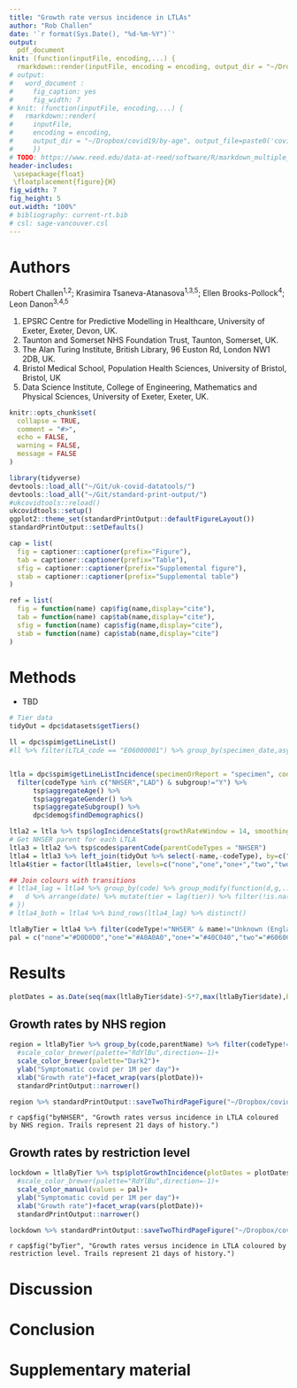 ```yaml
---
title: "Growth rate versus incidence in LTLAs"
author: "Rob Challen"
date: '`r format(Sys.Date(), "%d-%m-%Y")`'
output:
  pdf_document
knit: (function(inputFile, encoding,...) {
  rmarkdown::render(inputFile, encoding = encoding, output_dir = "~/Dropbox/covid19/lockdown2-impact/", output_file=paste0('covid-growth-by-ltla-',Sys.Date(),'.pdf') ) })
# output:
#   word_document :
#     fig_caption: yes
#     fig_width: 7
# knit: (function(inputFile, encoding,...) {
#   rmarkdown::render(
#     inputFile,
#     encoding = encoding,
#     output_dir = "~/Dropbox/covid19/by-age", output_file=paste0('covid-growth-by-age-',Sys.Date(),'.docx') ) 
#     })
# TODO: https://www.reed.edu/data-at-reed/software/R/markdown_multiple_reports.html
header-includes:
 \usepackage{float}
 \floatplacement{figure}{H}    
fig_width: 7
fig_height: 5
out.width: "100%"
# bibliography: current-rt.bib
# csl: sage-vancouver.csl
---
```


# Authors

Robert Challen^1,2^;  Krasimira Tsaneva-Atanasova^1,3,5^; Ellen Brooks-Pollock^4^; Leon Danon^3,4,5^

1) EPSRC Centre for Predictive Modelling in Healthcare, University of Exeter, Exeter, Devon, UK.
2) Taunton and Somerset NHS Foundation Trust, Taunton, Somerset, UK.
3) The Alan Turing Institute, British Library, 96 Euston Rd, London NW1 2DB, UK.
4) Bristol Medical School, Population Health Sciences, University of Bristol, Bristol, UK
5) Data Science Institute, College of Engineering, Mathematics and Physical Sciences, University of Exeter, Exeter, UK.

```r
knitr::opts_chunk$set(
  collapse = TRUE,
  comment = "#>",
  echo = FALSE,
  warning = FALSE,
  message = FALSE
)

library(tidyverse)
devtools::load_all("~/Git/uk-covid-datatools/")
devtools::load_all("~/Git/standard-print-output/")
#ukcovidtools::reload()
ukcovidtools::setup()
ggplot2::theme_set(standardPrintOutput::defaultFigureLayout())
standardPrintOutput::setDefaults()

cap = list(
  fig = captioner::captioner(prefix="Figure"),
  tab = captioner::captioner(prefix="Table"),
  sfig = captioner::captioner(prefix="Supplemental figure"),
  stab = captioner::captioner(prefix="Supplemental table")
)

ref = list(
  fig = function(name) cap$fig(name,display="cite"),
  tab = function(name) cap$tab(name,display="cite"),
  sfig = function(name) cap$sfig(name,display="cite"),
  stab = function(name) cap$stab(name,display="cite")
)
```

# Methods

* TBD

```r
# Tier data
tidyOut = dpc$datasets$getTiers()
```

```r
ll = dpc$spim$getLineList()
#ll %>% filter(LTLA_code == "E06000001") %>% group_by(specimen_date,asymptomatic_indicator) %>% count() %>% pivot_wider(names_from=asymptomatic_indicator, values_from = n) %>% View()


ltla = dpc$spim$getLineListIncidence(specimenOrReport = "specimen", codeTypes = c("NHSER","LAD"),subgroup = asymptomatic_indicator) %>%
  filter(codeType %in% c("NHSER","LAD") & subgroup!="Y") %>% 
      tsp$aggregateAge() %>% 
      tsp$aggregateGender() %>% 
      tsp$aggregateSubgroup() %>%
      dpc$demog$findDemographics()

ltla2 = ltla %>% tsp$logIncidenceStats(growthRateWindow = 14, smoothingWindow = 14)
# Get NHSER parent for each LTLA 
ltla3 = ltla2 %>% tsp$codes$parentCode(parentCodeTypes = "NHSER")
ltla4 = ltla3 %>% left_join(tidyOut %>% select(-name,-codeType), by=c("code","date"))
ltla4$tier = factor(ltla4$tier, levels=c("none","one","one+","two","two+","local","three","three+","four+","lockdown"),ordered=TRUE)

## Join colours with transitions
# ltla4_lag = ltla4 %>% group_by(code) %>% group_modify(function(d,g,...) {
#   d %>% arrange(date) %>% mutate(tier = lag(tier)) %>% filter(!is.na(tier)) %>% return()
# }) 
# ltla4_both = ltla4 %>% bind_rows(ltla4_lag) %>% distinct()

ltlaByTier = ltla4 %>% filter(codeType!="NHSER" & name!="Unknown (England)") %>% group_by() %>% arrange(code,date)
pal = c("none"="#D0D0D0","one"="#A0A0A0","one+"="#40C040","two"="#6060C0","two+"="#4040C0","local"="#C08080","three"="#C06060","three+"="#C04040","four+"="#C040C0","lockdown"="#404040")

```

# Results

```r
plotDates = as.Date(seq(max(ltlaByTier$date)-5*7,max(ltlaByTier$date),by = 7))
```

\newpage
## Growth rates by NHS region

```r

region = ltlaByTier %>% group_by(code,parentName) %>% filter(codeType!="NHSER" & name!="Unknown (England)") %>% tsp$plotGrowthIncidence(plotDates = plotDates,timespan = 21,colour = parentName,populationExpr = population,maxSize = 2,maxAlpha = 0.3,rlim=c(-0.15,0.15))+
  #scale_color_brewer(palette="RdYlBu",direction=-1)+
  scale_color_brewer(palette="Dark2")+
  ylab("Symptomatic covid per 1M per day")+
  xlab("Growth rate")+facet_wrap(vars(plotDate))+
  standardPrintOutput::narrower()

region %>% standardPrintOutput::saveTwoThirdPageFigure("~/Dropbox/covid19/lockdown2-impact/GrowthRateVsIncidenceRegions")
```

`r cap$fig("byNHSER", "Growth rates versus incidence in LTLA coloured by NHS region. Trails represent 21 days of history.")`

\newpage
## Growth rates by restriction level

```r

lockdown = ltlaByTier %>% tsp$plotGrowthIncidence(plotDates = plotDates,timespan = 21,colour = tier,populationExpr = population,maxSize = 2,maxAlpha = 0.3,rlim=c(-0.15,0.15))+
  #scale_color_brewer(palette="RdYlBu",direction=-1)+
  scale_color_manual(values = pal)+
  ylab("Symptomatic covid per 1M per day")+
  xlab("Growth rate")+facet_wrap(vars(plotDate))+
  standardPrintOutput::narrower()

lockdown %>% standardPrintOutput::saveTwoThirdPageFigure("~/Dropbox/covid19/lockdown2-impact/GrowthRateVsIncidenceLockdown2")
```

`r cap$fig("byTier", "Growth rates versus incidence in LTLA coloured by restriction level. Trails represent 21 days of history.")`

# Discussion

# Conclusion

# Supplementary material

